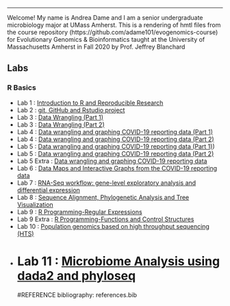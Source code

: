 
---
Welcome!
My name is Andrea Dame and I am a senior undergraduate microbiology major at UMass Amherst. 
This is a rendering of hmtl files from the course repository  (https://github.com/adame101/evogenomics-course) for Evolutionary Genomics & Bioinformatics taught at the University of Massachusetts Amherst in Fall 2020 by Prof. Jeffrey Blanchard

## Labs

### R Basics

* Lab 1 : [Introduction to R and Reproducible Research](Lab1.html)
* Lab 2 : [git, GitHub and Rstudio project](index.html) 
* Lab 3 : [Data Wrangling (Part 1)](Lab3A.html)
* Lab 3 : [Data Wrangling (Part 2)](Lab3B.html)
* Lab 4 : [Data wrangling and graphing COVID-19 reporting data (Part 1)](Lab4.html)
* Lab 4 : [Data wrangling and graphing COVID-19 reporting data (Part 2)](Lab4a.html)
* Lab 5 : [Data wrangling and graphing COVID-19 reporting data (Part 1)](Lab5(part2datavisual).html))
 * Lab 5 : [Data wrangling and graphing COVID-19 reporting data (Part 2)](Lab5.html) 
 * Lab 5 Extra : [Data wrangling and graphing COVID-19 reporting data ](Lab5extra.html) 
* Lab 6 : [Data Maps and Interactive Graphs from the COVID-19 reporting data](Lab6.html) 
* Lab 7 : [RNA-Seq workflow: gene-level exploratory analysis and differential expression](RNAseqLab7.html)
* Lab 8 : [Sequence Alignment, Phylogenetic Analysis and Tree Visualization](Lab8.html)
* Lab 9 : [R Programming-Regular Expressions](Lab9.html)
* Lab 9 Extra : [R Programming-Functions and Control Structures](Lab9x.html)
* Lab 10  : [Population genomics based on high throughput sequencing (HTS)](Lab10.html)
* Lab 11  : [Microbiome Analysis using dada2 and phyloseq](Lab11.html)
======= 
#REFERENCE
 bibliography: references.bib

